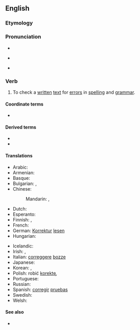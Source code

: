 {{also|proof-read}}
==English==
{{wikipedia|Proofreading}}

===Etymology===
{{compound|en|proof|read}}

===Pronunciation===
* {{audio|en|en-us-proofread.ogg|Audio (US)}}
* {{qualifier|infinitive}} {{IPA|en|/ˈpɹuːfɹiːd/}}
* {{qualifier|simple past|past participle}} {{IPA|en|/ˈpɹuːfɹɛd/}}

===Verb===
{{en-verb|proofreads|proofreading|proofread}}

# {{lb|en|transitive|and|intransitive}} To check a [[written]] [[text]] for [[error]]s in [[spelling]] and [[grammar]].

====Coordinate terms====
* {{l|en|prooflisten}}

====Derived terms====
* {{l|en|proofreader}}
* {{l|en|proofreading}}

====Translations====
{{trans-top|to check for errors in spelling and grammar}}
* Arabic: {{t|ar|نَقَّح}}
* Armenian: {{t+|hy|սրբագրել }}
* Basque: {{t|eu|zuzendu}}
* Bulgarian: {{t|bg|корегирам}}, {{t+|bg|проверявам|sc=Cyrl}}
* Chinese:
*: Mandarin: {{t+|cmn|校對|sc=Hani}}, {{t+|cmn|校对|tr=jiàoduì|sc=Hani}}
* Dutch: {{t|nl|proeflezen}}
* Esperanto: {{t|eo|provlegi}}
* Finnish: {{t|fi|oikolukea}}, {{t|fi|korjauslukea}}
* French: {{t+|fr|relire}}
* German: [[Korrektur]] [[lesen]]
* Hungarian: {{t|hu|korrektúráz}}
{{trans-mid}}
* Icelandic: {{t|is|prófarkalesa}}
* Irish: {{t|ga|léigh profaí}}, {{t|ga|profáil}}
* Italian: [[correggere]] [[bozze]]
* Japanese: {{t+|ja|校正|alt=校正する|tr=こうせい, kōsei suru}}
* Korean: {{t|ko|교정을 보다}}, {{t+|ko|교정하다}}
* Polish: robić [[korekta|korektę]], {{t+|pl|poprawiać}}
* Portuguese: {{t+|pt|revisar}}
* Russian: {{t+|ru|корректи́ровать|impf}}
* Spanish: [[corregir]] [[pruebas]]
* Swedish: {{t+|sv|korrekturläsa}}
* Welsh: {{t|cy|prawfddarllen}}
{{trans-bottom}}

====See also====
* {{l|en|copy edit}}